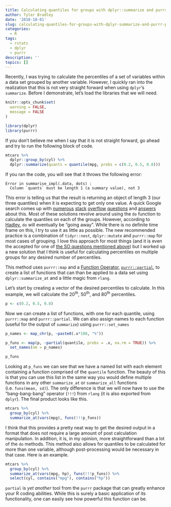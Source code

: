 ```yaml
---
title: Calculating quantiles for groups with dplyr::summarize and purrr::partial
author: Tyler Bradley
date: '2018-10-01'
slug: calculating-quantiles-for-groups-with-dplyr-summarize-and-purrr-partial
categories:
  - R
tags:
  - rstats
  - dplyr
  - purrr
description: ''
topics: []
---
```



Recently, I was trying to calculate the percentiles of a set of variables within a data set grouped by another variable. However, I quickly ran into the realization that this is not very straight forward when using `dplyr`'s `summarize`. Before I demonstrate, let's load the libraries that we will need.

```r
knitr::opts_chunk$set(
  warning = FALSE,
  message = FALSE
)

```

```r
library(dplyr)
library(purrr)
```

If you don't believe me when I say that it is not straight forward, go ahead and try to run the following block of code. 

```r
mtcars %>% 
  dplyr::group_by(cyl) %>% 
  dplyr::summarize(quants = quantile(mpg, probs = c(0.2, 0.5, 0.8)))

```

If you ran the code, you will see that it throws the following error:

```
Error in summarise_impl(.data, dots) : 
  Column `quants` must be length 1 (a summary value), not 3
```

This error is telling us that the result is returning an object of length 3 (our three quantiles) when it is expecting to get only one value. A quick Google search comes up with [numerous](https://stackoverflow.com/questions/30488389/using-dplyr-window-functions-to-calculate-percentiles) [stack](https://stackoverflow.com/questions/46935464/dplyr-to-count-means-by-group-and-then-quantiles-for-each) [overflow](https://stackoverflow.com/questions/46177312/how-to-find-quantile-of-grouped-variable-in-dplyr) [questions](https://stackoverflow.com/questions/37845915/how-to-use-quantile-with-dplyr-and-group-by) and [answers](https://groups.google.com/forum/#!topic/manipulatr/jEUIbQi-iuA) about this. Most of these solutions revolve around using the `do` function to calculate the quantiles on each of the groups. However, according to [Hadley](https://community.rstudio.com/t/should-i-move-away-from-do-and-rowwise/2857/2), `do` will eventually be "going away". While there is no definite time frame on this, I try to use it as little as possible. The new recommended practice is a combination of `tidyr::nest`, `dplyr::mutate` and `purrr::map` for most cases of grouping. I love this approach for most things (and it is even the accepted for one of [the SO questions mentioned above](https://stackoverflow.com/questions/30488389/using-dplyr-window-functions-to-calculate-percentiles)) but I worked up a new solution that I think is useful for calculating percentiles on multiple groups for any desired number of percentiles. 

This method uses `purrr::map` and a [Function Operator](http://adv-r.had.co.nz/Function-operators.html), [`purrr::partial`](https://rdrr.io/cran/purrr/man/partial.html), to create a list of functions that can than be applied to a data set using `dplyr::summarize_at` and a little magic from `rlang`.

Let's start by creating a vector of the desired percentiles to calculate. In this example, we will calculate the 20<sup>th</sup>, 50<sup>th</sup>, and 80<sup>th</sup> percentiles. 


```r
p <- c(0.2, 0.5, 0.8)

```

Now we can create a list of functions, with one for each quantile, using `purrr::map` and `purrr::partial`. We can also assign names to each function (useful for the output of `summarize`) using `purrr::set_names`

```r
p_names <- map_chr(p, ~paste0(.x*100, "%"))

p_funs <- map(p, ~partial(quantile, probs = .x, na.rm = TRUE)) %>% 
  set_names(nm = p_names)

p_funs
```

Looking at `p_funs` we can see that we have a named list with each element containing a function comprised of the `quantile` function. The beauty of this is that you can use this list in the same way you would define multiple functions in any other `summarize_at` or `summarize_all` functions (i.e. `funs(mean, sd)`). The only difference is that we will now have to use the "bang-bang-bang" operator (`!!!`) from `rlang` (it is also exported from `dplyr`). The final product looks like this. 

```r
mtcars %>% 
  group_by(cyl) %>% 
  summarize_at(vars(mpg), funs(!!!p_funs))

```

I think that this provides a pretty neat way to get the desired output in a format that does not require a large amount of post calculation manipulation. In addition, it is, in my opinion, more straightforward than a lot of the `do` methods. This method also allows for quantiles to be calculated for more than one variable, although post-processing would be necessary in that case. Here is an example. 

```r
mtcars %>% 
  group_by(cyl) %>% 
  summarize_at(vars(mpg, hp), funs(!!!p_funs)) %>% 
  select(cyl, contains("mpg"), contains("hp"))

```

`partial` is *yet another* tool from the `purrr` package that can greatly enhance your R coding abilities. While this is surely a basic application of its functionality, one can easily see how powerful this function can be. 
